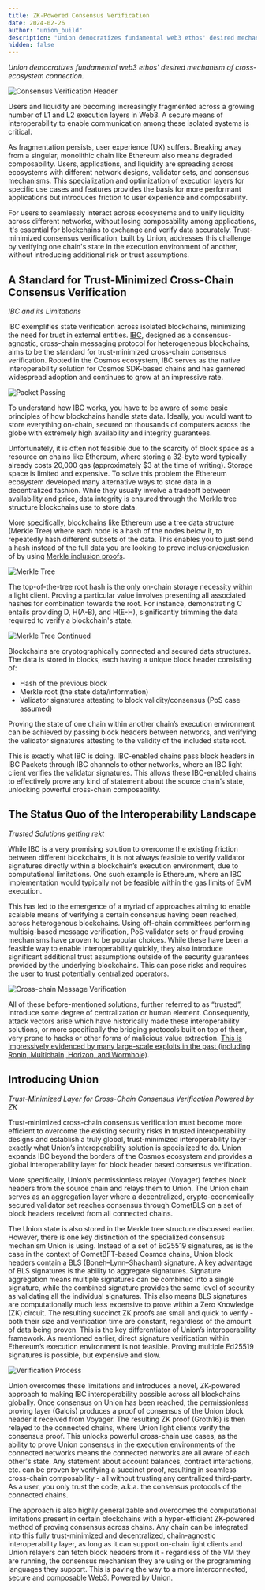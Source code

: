 ```yaml
---
title: ZK-Powered Consensus Verification
date: 2024-02-26
author: "union_build"
description: "Union democratizes fundamental web3 ethos' desired mechanism  of cross-ecosystem connection."
hidden: false
---
```



_Union democratizes fundamental web3 ethos' desired mechanism of cross-ecosystem connection._

<img alt="Consensus Verification Header" src={header.src} />

Users and liquidity are becoming increasingly fragmented across a growing number of L1 and L2 execution layers in Web3. A secure means of interoperability to enable communication among these isolated systems is critical.

As fragmentation persists, user experience (UX) suffers. Breaking away from a singular, monolithic chain like Ethereum also means degraded composability. Users, applications, and liquidity are spreading across ecosystems with different network designs, validator sets, and consensus mechanisms. This specialization and optimization of execution layers for specific use cases and features provides the basis for more performant applications but introduces friction to user experience and composability.

For users to seamlessly interact across ecosystems and to unify liquidity across different networks, without losing composability among applications, it's essential for blockchains to exchange and verify data accurately. Trust-minimized consensus verification, built by Union, addresses this challenge by verifying one chain's state in the execution environment of another, without introducing additional risk or trust assumptions.

## A Standard for Trust-Minimized Cross-Chain Consensus Verification

_IBC and its Limitations_

IBC exemplifies state verification across isolated blockchains, minimizing the need for trust in external entities. [IBC](https://arxiv.org/pdf/2006.15918.pdf), designed as a consensus-agnostic, cross-chain messaging protocol for heterogeneous blockchains, aims to be the standard for trust-minimized cross-chain consensus verification. Rooted in the Cosmos ecosystem, IBC serves as the native interoperability solution for Cosmos SDK-based chains and has garnered widespread adoption and continues to grow at an impressive rate.

<img alt="Packet Passing" src={packetPassing.src} />

To understand how IBC works, you have to be aware of some basic principles of how blockchains handle state data. Ideally, you would want to store everything on-chain, secured on thousands of computers across the globe with extremely high availability and integrity guarantees.

Unfortunately, it is often not feasible due to the scarcity of block space as a resource on chains like Ethereum, where storing a 32-byte word typically already costs 20,000 gas (approximately $3 at the time of writing). Storage space is limited and expensive. To solve this problem the Ethereum ecosystem developed many alternative ways to store data in a decentralized fashion. While they usually involve a tradeoff between availability and price, data integrity is ensured through the Merkle tree structure blockchains use to store data.

More specifically, blockchains like Ethereum use a tree data structure (Merkle Tree) where each node is a hash of the nodes below it, to repeatedly hash different subsets of the data. This enables you to just send a hash instead of the full data you are looking to prove inclusion/exclusion of by using [Merkle inclusion proofs](https://ethereum.org/developers/tutorials/merkle-proofs-for-offline-data-integrity).

<img alt="Merkle Tree" src={merkleTree1.src} />

The top-of-the-tree root hash is the only on-chain storage necessity within a light client. Proving a particular value involves presenting all associated hashes for combination towards the root. For instance, demonstrating C entails providing D, H(A-B), and H(E-H), significantly trimming the data required to verify a blockchain's state.

<img alt="Merkle Tree Continued" src={merkleTree2.src} />

Blockchains are cryptographically connected and secured data structures. The data is stored in blocks, each having a unique block header consisting of:

- Hash of the previous block
- Merkle root (the state data/information)
- Validator signatures attesting to block validity/consensus (PoS case assumed)

Proving the state of one chain within another chain’s execution environment can be achieved by passing block headers between networks, and verifying the validator signatures attesting to the validity of the included state root.

This is exactly what IBC is doing. IBC-enabled chains pass block headers in IBC Packets through IBC channels to other networks, where an IBC light client verifies the validator signatures. This allows these IBC-enabled chains to effectively prove any kind of statement about the source chain’s state, unlocking powerful cross-chain composability.

## The Status Quo of the Interoperability Landscape

_Trusted Solutions getting rekt_

While IBC is a very promising solution to overcome the existing friction between different blockchains, it is not always feasible to verify validator signatures directly within a blockchain’s execution environment, due to computational limitations. One such example is Ethereum, where an IBC implementation would typically not be feasible within the gas limits of EVM execution.

This has led to the emergence of a myriad of approaches aiming to enable scalable means of verifying a certain consensus having been reached, across heterogenous blockchains. Using off-chain committees performing multisig-based message verification, PoS validator sets or fraud proving mechanisms have proven to be popular choices. While these have been a feasible way to enable interoperability quickly, they also introduce significant additional trust assumptions outside of the security guarantees provided by the underlying blockchains. This can pose risks and requires the user to trust potentially centralized operators.

<img
  alt="Cross-chain Message Verification"
  src={crossChainMessageVerification.src}
/>

All of these before-mentioned solutions, further referred to as “trusted”, introduce some degree of centralization or human element. Consequently, attack vectors arise which have historically made these interoperability solutions, or more specifically the bridging protocols built on top of them, very prone to hacks or other forms of malicious value extraction. [This is impressively evidenced by many large-scale exploits in the past (including Ronin, Multichain, Horizon, and Wormhole)](https://rekt.news/leaderboard/).

## Introducing Union

_Trust-Minimized Layer for Cross-Chain Consensus Verification Powered by ZK_

Trust-minimized cross-chain consensus verification must become more efficient to overcome the existing security risks in trusted interoperability designs and establish a truly global, trust-minimized interoperability layer - exactly what Union’s interoperability solution is specialized to do. Union expands IBC beyond the borders of the Cosmos ecosystem and provides a global interoperability layer for block header based consensus verification.

More specifically, Union’s permissionless relayer (Voyager) fetches block headers from the source chain and relays them to Union. The Union chain serves as an aggregation layer where a decentralized, crypto-economically secured validator set reaches consensus through CometBLS on a set of block headers received from all connected chains.

The Union state is also stored in the Merkle tree structure discussed earlier. However, there is one key distinction of the specialized consensus mechanism Union is using. Instead of a set of Ed25519 signatures, as is the case in the context of CometBFT-based Cosmos chains, Union block headers contain a BLS (Boneh–Lynn–Shacham) signature. A key advantage of BLS signatures is the ability to aggregate signatures. Signature aggregation means multiple signatures can be combined into a single signature, while the combined signature provides the same level of security as validating all the individual signatures. This also means BLS signatures are computationally much less expensive to prove within a Zero Knowledge (ZK) circuit. The resulting succinct ZK proofs are small and quick to verify - both their size and verification time are constant, regardless of the amount of data being proven. This is the key differentiator of Union’s interoperability framework. As mentioned earlier, direct signature verification within Ethereum’s execution environment is not feasible. Proving multiple Ed25519 signatures is possible, but expensive and slow.

<img alt="Verification Process" src={processMap.src} />

Union overcomes these limitations and introduces a novel, ZK-powered approach to making IBC interoperability possible across all blockchains globally. Once consensus on Union has been reached, the permissionless proving layer (Galois) produces a proof of consensus of the Union block header it received from Voyager. The resulting ZK proof (Groth16) is then relayed to the connected chains, where Union light clients verify the consensus proof. This unlocks powerful cross-chain use cases, as the ability to prove Union consensus in the execution environments of the connected networks means the connected networks are all aware of each other's state. Any statement about account balances, contract interactions, etc. can be proven by verifying a succinct proof, resulting in seamless cross-chain composability - all without trusting any centralized third-party. As a user, you only trust the code, a.k.a. the consensus protocols of the connected chains.

The approach is also highly generalizable and overcomes the computational limitations present in certain blockchains with a hyper-efficient ZK-powered method of proving consensus across chains. Any chain can be integrated into this fully trust-minimized and decentralized, chain-agnostic interoperability layer, as long as it can support on-chain light clients and Union relayers can fetch block headers from it - regardless of the VM they are running, the consensus mechanism they are using or the programming languages they support. This is paving the way to a more interconnected, secure and composable Web3. Powered by Union.
